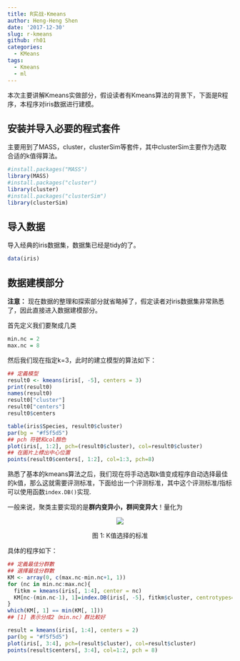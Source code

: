 ```yaml
---
title: R实战-Kmeans
author: Heng-Heng Shen
date: '2017-12-30'
slug: r-kmeans
github: rh01
categories:
  - KMeans
tags:
  - Kmeans
  - ml
---
```



本次主要讲解Kmeans实做部分，假设读者有Kmeans算法的背景下，下面是R程序，本程序对iris数据进行建模。

## 安装并导入必要的程式套件

主要用到了MASS，cluster，clusterSim等套件，其中clusterSim主要作为选取合适的k值得算法。

```r
#install.packages("MASS")
library(MASS)
#install.packages("cluster")
library(cluster)
#install.packages("clusterSim")
library(clusterSim)
```

## 导入数据

导入经典的iris数据集，数据集已经是tidy的了。

```r
data(iris)
```

## 数据建模部分

**注意：** 现在数据的整理和探索部分就省略掉了，假定读者对iris数据集非常熟悉了，因此直接进入数据建模部分。

首先定义我们要聚成几类

```r
min.nc = 2
max.nc = 8
```

然后我们现在指定k=3，此时的建立模型的算法如下：

```r
## 定義模型
result0 <- kmeans(iris[, -5], centers = 3)
print(result0)
names(result0)
result0["cluster"]
result0["centers"]
result0$centers
```

```r
table(iris$Species, result0$cluster)
par(bg = "#f5f5d5")
## pch 符號和col顏色
plot(iris[, 1:2], pch=(result0$cluster), col=result0$cluster)
## 在圖片上標出中心位置
points(result0$centers[, 1:2], col=1:3, pch=8)
```

熟悉了基本的kmeans算法之后，我们现在将手动选取k值变成程序自动选择最佳的k值，那么这就需要评测标准，下面给出一个评测标准，其中这个评测标准/指标可以使用函数`index.DB()`实现.

一般来说，聚类主要实现的是**群内变异小，群间变异大**！量化为

\begin{align*}
\rm{DB} \; \rm{index} &= \frac{1}{c} \sum_{i} R_i \\
R_i &= max_i R_{ij}, \forall i \not = j \; \\
R_{ij} &= \frac{S_i + S_j}{||m_i - m_j||^2} \\
S_i &= \frac{1}{n_i} \sum\limits_{x \in i}^{} {{{(x - {m_i})}^2}}\\
\end{align*}

<center>
![](http://olrs8j04a.bkt.clouddn.com/17-12-30/76240382.jpg)
<p class="caption">
图 1: K值选择的标准
</p>
</center>

具体的程序如下：

```r
## 定義最佳分群數
## 選擇最佳分群數
KM <- array(0, c(max.nc-min.nc+1, 1))
for (nc in min.nc:max.nc){
  fitkm = kmeans(iris[, 1:4], center = nc)
  KM[nc-(min.nc-1), 1]=index.DB(iris[, -5], fitkm$cluster, centrotypes="centroids", p=2)$DB ##用来计算DB值
}
which(KM[, 1] == min(KM[, 1]))
## [1] 表示分成2（min.nc）群比較好

result = kmeans(iris[, 1:4], centers = 2)
par(bg = "#f5f5d5")
plot(iris[, 3:4], pch=(result$cluster), col=result$cluster)
points(result$centers[, 3:4], col=1:2, pch = 8)
```